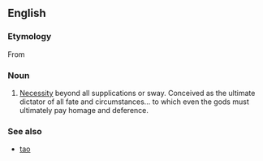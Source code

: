 {{see|Ananke}}
==English==

===Etymology===
From {{AGr.}} {{term|ἀνάγκη||lang=grc|tr=anankē|necessity}}

===Noun===
{{en-noun|-}}

# [[necessity|Necessity]] beyond all supplications or sway. Conceived as the ultimate dictator of all fate and circumstances… to which even the gods must ultimately pay homage and deference.

===See also===
* [[tao]]